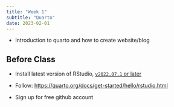 ```yaml
---
title: "Week 1"
subtitle: "Quarto"
date: 2023-02-01
---
```


-   Introduction to quarto and how to create website/blog

## Before Class

::: callout-important
-   Install latest version of RStudio, [`v2022.07.1` or later](https://www.rstudio.com/products/rstudio/download/#download)

-   Follow: <https://quarto.org/docs/get-started/hello/rstudio.html>

-   Sign up for free github account
:::
